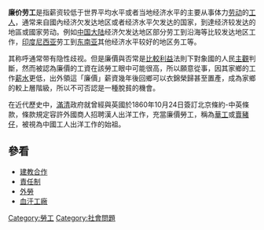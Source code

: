 {{NoteTA
|1=zh:水準; zh-tw:水準; zh-cn:水平; zh-hk:水平
}}
{{unreferenced|time=2008-12-5}}
{{expand|time=2008-12-5}}
{{勞工}}

'''廉价劳工'''是指薪资较低于世界平均水平或者当地经济水平的主要从事体力[[劳动|劳动]]的[[工人|工人]]，通常来自國內经济欠发达地区或者经济水平欠发达的国家，到達经济较发达的地區或國家劳动。例如[[中国大陆|中国大陆]]经济欠发达地区部分劳工到沿海等比较发达地区工作，[[印度尼西亚|印度尼西亚]]劳工到[[东南亚|东南亚]]其他经济水平较好的地区务工等。

其称呼通常带有隐性歧视。但是廉價與否常是[[比較利益|比較利益]]法則下對象國的人民[[主觀|主觀]]判斷，然而被認為廉價的工資在該勞工眼中可能很高，所以願意從事，因其家鄉的工作[[薪水|薪水]]更低，出外領這「廉價」薪資幾年後回鄉可以衣錦榮歸甚至置產，成為家鄉的較上層階級，所以不可否認是一種脫貧的機會。

在近代歷史中，[[滿清|滿清]]政府就曾經與英國於1860年10月24日簽訂北京條約-中英條款，條款規定容許外國商人招聘漢人出洋工作，充當廉價勞工，稱為[[華工|華工]]或[[賣豬仔|賣豬仔]]，被視為中國工人出洋工作的始祖。

==參看==
*[[建教合作|建教合作]]
*[[責任制|責任制]]
*[[外勞|外勞]]
*[[血汗工廠|血汗工廠]]

{{就業}}

[[Category:勞工|Category:勞工]]
[[Category:社會問題|Category:社會問題]]